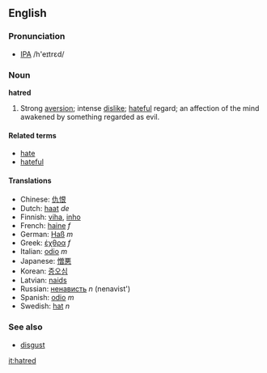 ==English==
===Pronunciation===
* [[IPA]] /h'eɪtrεd/
===Noun===
'''hatred'''

# Strong [[aversion]]; intense [[dislike]]; [[hateful]] regard; an affection of the mind awakened by something regarded as evil.

====Related terms====
*[[hate]]
*[[hateful]]

====Translations====
*Chinese: [[仇恨]]
*Dutch: [[haat]] ''de''
*Finnish: [[viha#Finnish|viha]], [[inho]]
*French: [[haine]] ''f''
*German: [[Haß]] ''m''
*Greek: [[έχθρα]] ''f''
*Italian: [[odio]] ''m''
*Japanese: [[憎悪]]
*Korean: [[증오심]]
*Latvian: [[naids]]
*Russian: [[ненависть]] ''n'' (nenavist')
*Spanish: [[odio]] ''m''
*Swedish: [[hat#Swedish|hat]] ''n''

===See also===
*[[disgust]]

[[it:hatred]]